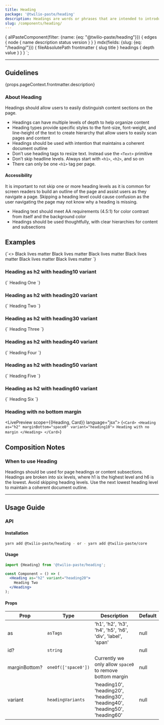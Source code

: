 ```yaml
---
title: Heading
package: '@twilio-paste/heading'
description: Headings are words or phrases that are intended to introduce sections of content. Headings are often used for page headings, as well as content subsections within the page.
slug: /components/heading/
---
```



  {
    allPasteComponent(filter: {name: {eq: "@twilio-paste/heading"}}) {
      edges {
        node {
          name
          description
          status
          version
        }
      }
    }
    mdx(fields: {slug: {eq: "/heading/"}}) {
      fileAbsolutePath
      frontmatter {
        slug
        title
      }
      headings {
        depth
        value
      }
    }
  }
`;

<ComponentHeader
  name={props.pageContext.frontmatter.title}
  categoryRoute={SidebarCategoryRoutes.COMPONENTS}
  githubUrl="https://github.com/twilio-labs/paste/tree/master/packages/paste-core/components/heading"
  storybookUrl="https://twilio-labs.github.io/paste/?path=/story/components-heading--all-variants"
  abstractUrl="https://share.goabstract.com/85c81258-90b9-49c8-b34b-9418da5f2f00?"
  data={props.data.allPasteComponent.edges}
/>

---

<contentwrapper>

<Box order={2} marginLeft="space140" minWidth="size20">

<QuestionMenu data={props.data.mdx} />

<TableOfContents headings={props.data.mdx.headings} />

</Box>

<content>

## Guidelines

<Paragraph>{props.pageContext.frontmatter.description}</Paragraph>

### About Heading

Headings should allow users to easily distinguish content sections on the page.

- Headings can have multiple levels of depth to help organize content
- Heading types provide specific styles to the font-size, font-weight, and line-height of the text to create hierarchy that allow users to easily scan pages and content
- Headings should be used with intention that maintains a coherent document outline
- Don’t use heading tags to resize text. Instead use the `<Text>` primitive
- Don’t skip headline levels. Always start with `<h1>`, `<h2>`, and so on
- There can only be one `<h1>` tag per page.

#### Accessibility

It is important to not skip one or more heading levels as it is common for screen readers to build an outline of the page and assist users as they navigate a page. Skipping a heading level could cause confusion as the user navigating the page may not know why a heading is missing.

- Heading text should meet AA requirements (4.5:1) for color contrast from itself and the background color
- Headings should be used thoughtfully, with clear hierarchies for content and subsections

## Examples

<LivePreview scope={{Heading}} language="jsx">
  {`<>
<Heading as="h1" variant="heading10">
  Black lives matter
</Heading>

<Heading as="h2" variant="heading20">
  Black lives matter
</Heading>

<Heading as="h3" variant="heading30">
  Black lives matter
</Heading>

<Heading as="h4" variant="heading40">
  Black lives matter
</Heading>

<Heading as="h5" variant="heading50">
  Black lives matter
</Heading>

<Heading as="h6" variant="heading60">
  Black lives matter
</Heading>
</>`}
</LivePreview>

### Heading as h2 with heading10 variant

<LivePreview scope={{Heading}} language="jsx">
  {`<Heading as="h2" variant="heading10">
  Heading One
</Heading>`}
</LivePreview>

### Heading as h2 with heading20 variant

<LivePreview scope={{Heading}} language="jsx">
  {`<Heading as="h2" variant="heading20">
  Heading Two
</Heading>`}
</LivePreview>

### Heading as h2 with heading30 variant

<LivePreview scope={{Heading}} language="jsx">
  {`<Heading as="h2" variant="heading30">
  Heading Three
</Heading>`}
</LivePreview>

### Heading as h2 with heading40 variant

<LivePreview scope={{Heading}} language="jsx">
  {`<Heading as="h2" variant="heading40">
  Heading Four
</Heading>`}
</LivePreview>

### Heading as h2 with heading50 variant

<LivePreview scope={{Heading}} language="jsx">
  {`<Heading as="h2" variant="heading50">
  Heading Five
</Heading>`}
</LivePreview>

### Heading as h2 with heading60 variant

<LivePreview scope={{Heading}} language="jsx">
  {`<Heading as="h2" variant="heading60">
  Heading Six
</Heading>`}
</LivePreview>

### Heading with no bottom margin

<LivePreview scope={{Heading, Card}} language="jsx">
  {`<Card>
  <Heading as="h2" marginBottom="space0" variant="heading10">
    Heading with no margin
  </Heading>
</Card>`}
</LivePreview>

## Composition Notes

### When to use Heading

Headings should be used for page headings or content subsections. Headings are broken into six levels, where h1 is the highest level and h6 is the lowest. Avoid skipping heading levels. Use the next lowest heading level to maintain a coherent document outline.

<DoDont>
  <Do title="Do" body="Use headings for page headings to specific sections of content." />
  <Dont title="Don't" body="Don’t use headings for pure stylistic purposes." />
</DoDont>

<DoDont>
  <Do title="Do" body="Use headings in order, so your content reads like an outline." />
  <Dont title="Don't" body="Don’t use headings out of order." />
</DoDont>

---

## Usage Guide

### API

#### Installation

```bash
yarn add @twilio-paste/heading - or - yarn add @twilio-paste/core
```

#### Usage

```jsx
import {Heading} from '@twilio-paste/heading';

const Component = () => (
  <Heading as="h2" variant="heading20">
    Heading Two
  </Heading>
);
```

#### Props

| Prop          | Type                | Description                                                                  | Default |
| ------------- | ------------------- | ---------------------------------------------------------------------------- | ------- |
| as            | `asTags`            | 'h1', 'h2', 'h3', 'h4', 'h5', 'h6', 'div', 'label', 'span'                   | null    |
| id?           | `string`            |                                                                              | null    |
| marginBottom? | `oneOf(['space0'])` | Currently we only allow `space0` to remove bottom margin                     | null    |
| variant       | `headingVariants`   | 'heading10', 'heading20', 'heading30', 'heading40', 'heading50', 'heading60' | null    |

<Box marginTop="space90">
  <Changelog />
</Box>

</content>

</contentwrapper>
